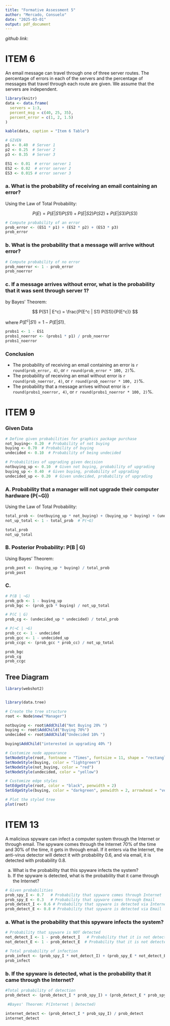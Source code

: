---
title: "Formative Assessment 5"
author: "Mercado, Consuelo"
date: "2025-03-01"
output: pdf_document
---

*github link*: 

# ITEM 6

An email message can travel through one of three server routes. The percentage of errors in each of the servers and the percentage of messages that travel through each route are given. We assume that the servers are independent.

```{r}
library(knitr)
data <- data.frame(
  servers = 1:3,
  percent_msg = c(40, 25, 35),
  percent_error = c(1, 2, 1.5)
)

kable(data, caption = "Item 6 Table")
```

```{r}
# GIVEN
p1 <- 0.40  # Server 1
p2 <- 0.25  # Server 2
p3 <- 0.35  # Server 3

ES1 <- 0.01  # error server 1
ES2 <- 0.02  # error server 2
ES3 <- 0.015 # error server 3
```

### a. What is the probability of receiving an email containing an error?

Using the Law of Total Probability:

$$
P(E) = P(E | S1) P(S1) + P(E | S2) P(S2) + P(E | S3) P(S3)
$$

```{r}
# Compute probability of an error
prob_error <- (ES1 * p1) + (ES2 * p2) + (ES3 * p3)
prob_error
```

### b. What is the probability that a message will arrive without error?

```{r}
# Compute probability of no error
prob_noerror <- 1 - prob_error
prob_noerror
```

### c. If a message arrives without error, what is the probability that it was sent through server 1?

by Bayes' Theorem:

$$
P(S1 | E^c) = \frac{P(E^c | S1) P(S1)}{P(E^c)}
$$

where $P(E^c | S1) = 1 - P(E | S1)$.

```{r}
probs1 <- 1 - ES1
probs1_noerror <- (probs1 * p1) / prob_noerror
probs1_noerror
```

### Conclusion

-   The probability of receiving an email containing an error is `r round(prob_error, 4)`, or `r round(prob_error * 100, 2)`%.
-   The probability of receiving an email without error is `r round(prob_noerror, 4)`, or `r round(prob_noerror * 100, 2)`%.
-   The probability that a message arrives without error is `r round(probs1_noerror, 4)`, or `r round(probs1_noerror * 100, 2)`%.

# ITEM 9

### Given Data

```{r}
# Define given probabilities for graphics package purchase
not_buying<- 0.20  # Probability of not buying
buying <- 0.70  # Probability of buying
undecided <- 0.10  # Probability of being undecided

# Probabilities of upgrading given decision
notbuying_up <- 0.10  # Given not buying, probability of upgrading
buying_up <- 0.40  # Given buying, probability of upgrading
undecided_up <- 0.20  # Given undecided, probability of upgrading
```

### A. Probability that a manager will not upgrade their computer hardware (P(¬G))

Using the Law of Total Probability:

```{r}
total_prob <- (notbuying_up * not_buying) + (buying_up * buying) + (undecided_up * undecided)
not_up_total <- 1 - total_prob  # P(¬G)

total_prob
not_up_total
```

### B. Posterior Probability: P(B \| G)

Using Bayes’ Theorem:

```{r}
prob_post <- (buying_up * buying) / total_prob
prob_post
```

### C. 

```{r}
# P(B | ¬G)
prob_gcb <- 1 - buying_up
prob_bgc <- (prob_gcb * buying) / not_up_total

# P(C | G)
prob_cg <- (undecided_up * undecided) / total_prob

# P(¬C | ¬G)
prob_cc <- 1 - undecided
prob_gcc <- 1 - undecided_up
prob_ccgc <- (prob_gcc * prob_cc) / not_up_total

prob_bgc
prob_cg
prob_ccgc
```

## Tree Diagram

```{r}
library(webshot2)


library(data.tree)

# Create the tree structure
root <- Node$new("Manager")

notbuying <- root$AddChild("Not Buying 20% ")
buying <- root$AddChild("Buying 70%")
undecided <- root$AddChild("Undecided 10% ")

buying$AddChild("interested in upgrading 40% ")

# Customize node appearance
SetNodeStyle(root, fontname = "Times", fontsize = 11, shape = "rectangle")
SetNodeStyle(buying, color = "lightgreen")
SetNodeStyle(not_buying, color = "red")
SetNodeStyle(undecided, color = "yellow")

# Customize edge styles
SetEdgeStyle(root, color = "black", penwidth = 2)
SetEdgeStyle(buying, color = "darkgreen", penwidth = 2, arrowhead = "vee")

# Plot the styled tree
plot(root)
```

# ITEM 13

A malicious spyware can infect a computer system through the Internet or through email. The spyware comes through the Internet 70% of the time and 30% of the time, it gets in through email. If it enters via the Internet, the anti-virus detector will detect it with probability 0.6, and via email, it is detected with probability 0.8.

(a) What is the probability that this spyware infects the system?
(b) If the spyware is detected, what is the probability that it came through the Internet?

```{r}
# Given probabilities
prob_spy_I <- 0.7   # Probability that spyware comes through Internet
prob_spy_E <- 0.3   # Probability that spyware comes through Email
prob_detect_I <- 0.6 # Probability that spyware is detected via Internet
prob_detect_E <- 0.8 # Probability that spyware is detected via Email
```

### a. What is the probability that this spyware infects the system?

```{r}
# Probability that spyware is NOT detected
not_detect_I <- 1 - prob_detect_I   # Probability that it is not detected via Internet
not_detect_E <- 1 - prob_detect_E  # Probability that it is not detected via Email

# Total probability of infection
prob_infect <- (prob_spy_I * not_detect_I) + (prob_spy_E * not_detect_E)
prob_infect
```

### b. If the spyware is detected, what is the probability that it came through the Internet?

```{r} 
#Total probability of detection 
prob_detect <- (prob_detect_I * prob_spy_I) + (prob_detect_E * prob_spy_E)

 #Bayes' Theorem: P(Internet | Detected)

internet_detect <- (prob_detect_I * prob_spy_I) / prob_detect
internet_detect

```
